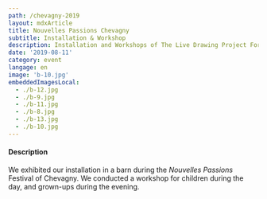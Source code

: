 ```yaml
---
path: /chevagny-2019
layout: mdxArticle
title: Nouvelles Passions Chevagny
subtitle: Installation & Workshop
description: Installation and Workshops of The Live Drawing Project For Nouvelles Passions Festival 2019 in Chevagny, France
date: '2019-08-11'
category: event
langage: en
image: 'b-10.jpg'
embeddedImagesLocal:
  - ./b-12.jpg
  - ./b-9.jpg
  - ./b-11.jpg
  - ./b-8.jpg
  - ./b-13.jpg
  - ./b-10.jpg
---
```



<ImageGrid props={props}/>

#### Description

We exhibited our installation in a barn during the _Nouvelles Passions_ Festival of Chevagny.
We conducted a workshop for children during the day, and grown-ups during the evening.

